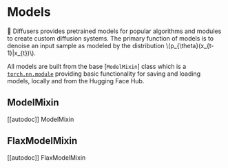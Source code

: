 # Models

🤗 Diffusers provides pretrained models for popular algorithms and modules to create custom diffusion systems. The primary function of models is to denoise an input sample as modeled by the distribution \\(p_{\theta}(x_{t-1}|x_{t})\\).

All models are built from the base [`ModelMixin`] class which is a [`torch.nn.module`](https://pytorch.org/docs/stable/generated/torch.nn.Module.html) providing basic functionality for saving and loading models, locally and from the Hugging Face Hub.

## ModelMixin
[[autodoc]] ModelMixin

## FlaxModelMixin

[[autodoc]] FlaxModelMixin